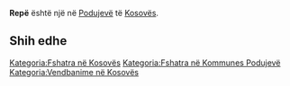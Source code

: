{{Fshat në 
 | Emri                = Repë
 | EmriAlt                = 
 | NAME_SHORT_FORM=      
 | NAME_GENERIC=      
 | NAME_SORT_NAME_RO=      REPE
 | FULL_NAME_RO = Repë
 | FULL_NAME_ND_RO=Repe
 | SORT_NAME_RG=REPE
 | FULL_NAME_RG=Repë
 | FULL_NAME_ND_RG=Repe
 | SRP_NAME_SHORT_FORM=      
 | SRP_NAME_GENERIC=      
 | SRP_NAME_SORT_NAME_RO=      
 | SRP_FULL_NAME_RO = 
 | SRP_FULL_NAME_ND_RO=
 | SRP_SORT_NAME_RG=
 | SRP_FULL_NAME_RG=
 | SRP_FULL_NAME_ND_RG=
 | Emri (Rasa dhanore) = 
 | Figura              = 
 | Shteti              = Kosovo
 | Komuna              = Podujevë
 | Kodi postar         = 
 | Sipërfaqja          = 

 | Popullsia           = 

 | Regj. i popullsisë  = 
 | Dend. e popullsisë  = 
 | Faqja zyrtare       = 
 <!--- Koordinatat ----> 
 | Gjerësia            = 43.0325
 | Gjatësia            = 21.123056
 | Lartësia            = 
}}
'''Repë''' është një [[]] në [[Podujevë]] të [[Kosovës]].

<!-- == Gjeografia == -->
<!-- == Historia == -->
<!-- == Demografia == -->
== Shih edhe ==
{{Komuna Podujevë}}
{{Kosovo-Administrata-Cung}}

[[Kategoria:Fshatra në Kosovës]]
[[Kategoria:Fshatra në Kommunes Podujevë]]
[[Kategoria:Vendbanime në Kosovës]]